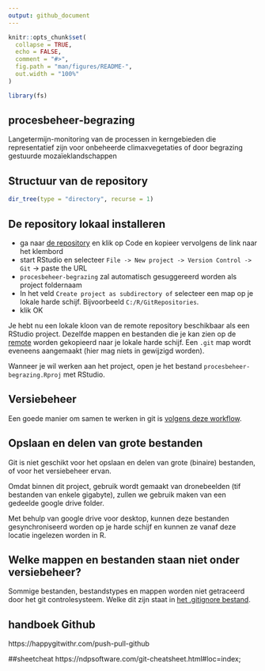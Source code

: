 ```yaml
---
output: github_document
---
```


<!-- README.md is generated from README.Rmd. Please edit that file -->

```r
knitr::opts_chunk$set(
  collapse = TRUE,
  echo = FALSE,
  comment = "#>",
  fig.path = "man/figures/README-",
  out.width = "100%"
)

library(fs)
```


## procesbeheer-begrazing

Langetermijn-monitoring van de processen in kerngebieden die representatief zijn voor onbeheerde climaxvegetaties of door begrazing gestuurde mozaïeklandschappen

## Structuur van de repository

```r
dir_tree(type = "directory", recurse = 1)
```


## De repository lokaal installeren

* ga naar [de repository](https://github.com/inbo/procesbeheer-begrazing/) en klik op Code en kopieer vervolgens de link naar het klembord
* start RStudio en selecteer `File -> New project -> Version Control -> Git` -> paste the URL
* `procesbeheer-begrazing` zal automatisch gesuggereerd worden als project foldernaam
* In het veld `Create project as subdirectory of` selecteer een map op je lokale harde schijf. Bijvoorbeeld `C:/R/GitRepositories`.
* klik OK

Je hebt nu een lokale kloon van de remote repository beschikbaar als een RStudio project. 
Dezelfde mappen en bestanden die je kan zien op de [remote](https://github.com/inbo/procesbeheer-begrazing) worden gekopieerd naar je lokale harde schijf.
Een `.git` map wordt eveneens aangemaakt (hier mag niets in gewijzigd worden). 

Wanneer je wil werken aan het project, open je het bestand `procesbeheer-begrazing.Rproj` met RStudio. 


## Versiebeheer

Een goede manier om samen te werken in git is [volgens deze workflow](https://inbo.github.io/git-course/workflow_rstudio.html).


## Opslaan en delen van grote bestanden

Git is niet geschikt voor het opslaan en delen van grote (binaire) bestanden, of voor het versiebeheer ervan. 

Omdat binnen dit project, gebruik wordt gemaakt van dronebeelden (tif bestanden van enkele gigabyte), zullen we gebruik maken van een gedeelde google drive folder. 

Met behulp van google drive voor desktop, kunnen deze bestanden gesynchroniseerd worden op je harde schijf en kunnen ze vanaf deze locatie ingelezen worden in R.

## Welke mappen en bestanden staan niet onder versiebeheer?

Sommige bestanden, bestandstypes en mappen worden niet getraceerd door het git controlesysteem.
Welke dit zijn staat in [het .gitignore bestand](.gitignore).

## handboek Github
https://happygitwithr.com/push-pull-github

##sheetcheat
https://ndpsoftware.com/git-cheatsheet.html#loc=index;


